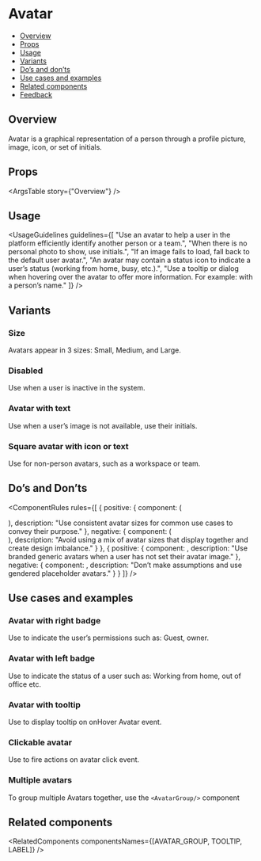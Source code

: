 
<Meta of={AvatarStories} />


# Avatar

- [Overview](#overview)
- [Props](#props)
- [Usage](#usage)
- [Variants](#variants)
- [Do’s and don’ts](#dos-and-donts)
- [Use cases and examples](#use-cases-and-examples)
- [Related components](#related-components)
- [Feedback](#feedback)

## Overview

Avatar is a graphical representation of a person through a profile picture, image, icon, or set of initials.

<Canvas>
  <Story of={AvatarStories.Overview} />
</Canvas>

## Props

<ArgsTable story={"Overview"} />

## Usage

<UsageGuidelines
  guidelines={[
    "Use an avatar to help a user in the platform efficiently identify another person or a team.",
    "When there is no personal photo to show, use initials.",
    "If an image fails to load, fall back to the default user avatar.",
    "An avatar may contain a status icon to indicate a user’s status (working from home, busy, etc.).",
    "Use a tooltip or dialog when hovering over the avatar to offer more information. For example: with a person’s name."
  ]}
/>

<TipMultipleAvatarsTogether />

## Variants

### Size

Avatars appear in 3 sizes: Small, Medium, and Large.

<Canvas>
  <Story of={AvatarStories.Size} />
</Canvas>

### Disabled

Use when a user is inactive in the system.

<Canvas>
  <Story of={AvatarStories.Disable} />
</Canvas>

### Avatar with text

Use when a user’s image is not available, use their initials.

<Canvas>
  <Story of={AvatarStories.AvatarWithText} />
</Canvas>

### Square avatar with icon or text

Use for non-person avatars, such as a workspace or team.

<Canvas>
  <Story of={AvatarStories.SquareAvatar} />
</Canvas>

## Do’s and Don’ts

<ComponentRules
  rules={[
    {
      positive: {
        component: (
          <div className="monday-storybook-avatar_multiple">
            <Avatar className="multiple-avatar" size={Avatar.sizes.LARGE} src={person1} type={Avatar.types.IMG} />
            <Avatar className="multiple-avatar" size={Avatar.sizes.LARGE} src={person2} type={Avatar.types.IMG} />
            <Avatar className="multiple-avatar" size={Avatar.sizes.LARGE} src={person3} type={Avatar.types.IMG} />
          </div>
        ),
        description: "Use consistent avatar sizes for common use cases to convey their purpose."
      },
      negative: {
        component: (
          <div className="monday-storybook-avatar_multiple-reverse">
            <Avatar
              className="multiple-reverse-avatar"
              size={Avatar.sizes.SMALL}
              src={person1}
              type={Avatar.types.IMG}
            />
            <Avatar
              className="multiple-reverse-avatar"
              size={Avatar.sizes.MEDIUM}
              src={person2}
              type={Avatar.types.IMG}
            />
            <Avatar
              className="multiple-reverse-avatar"
              size={Avatar.sizes.LARGE}
              src={person3}
              type={Avatar.types.IMG}
            />
          </div>
        ),
        description: "Avoid using a mix of avatar sizes that display together and create design imbalance."
      }
    },
    {
      positive: {
        component: <Avatar src={maleIcon} type={Avatar.types.IMG} />,
        description: "Use branded generic avatars when a user has not set their avatar image."
      },
      negative: {
        component: <Avatar src={femaleIcon} type={Avatar.types.IMG} />,
        description: "Don’t make assumptions and use gendered placeholder avatars."
      }
    }
  ]}
/>

## Use cases and examples

### Avatar with right badge

Use to indicate the user’s permissions such as: Guest, owner.

<Canvas>
  <Story of={AvatarStories.AvatarWithRightBadge} />
</Canvas>

### Avatar with left badge

Use to indicate the status of a user such as: Working from home, out of office etc.

<Canvas>
  <Story of={AvatarStories.AvatarWithLeftBadge} />
</Canvas>

### Avatar with tooltip

Use to display tooltip on onHover Avatar event.

<Canvas>
  <Story of={AvatarStories.AvatarWithTooltip} />
</Canvas>

### Clickable avatar

Use to fire actions on avatar click event.

<Canvas>
  <Story of={AvatarStories.ClickableAvatar} />
</Canvas>

### Multiple avatars

To group multiple Avatars together, use the <Link href="/?path=/docs/media-avatar-avatargroup--overview">`<AvatarGroup/>`</Link> component

<Canvas>
  <Story of={AvatarStories.MultipleAvatars} />
</Canvas>

## Related components

<RelatedComponents componentsNames={[AVATAR_GROUP, TOOLTIP, LABEL]} />
